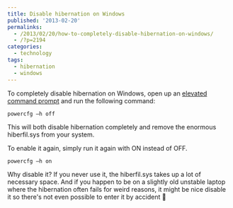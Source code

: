 ```yaml
---
title: Disable hibernation on Windows
published: '2013-02-20'
permalinks:
  - /2013/02/20/how-to-completely-disable-hibernation-on-windows/
  - /?p=2194
categories:
  - technology
tags:
  - hibernation
  - windows
---
```


To completely disable hibernation on Windows, open up an [elevated command prompt](/?p=1139) and run the following command:

```dos
powercfg –h off
```

This will both disable hibernation completely and remove the enormous hiberfil.sys from your system.

To enable it again, simply run it again with ON instead of OFF.

```dos
powercfg –h on
```

Why disable it? If you never use it, the hiberfil.sys takes up a lot of necessary space. And if you happen to be on a slightly old unstable laptop where the hibernation often fails for weird reasons, it might be nice disable it so there's not even possible to enter it by accident 🙂
